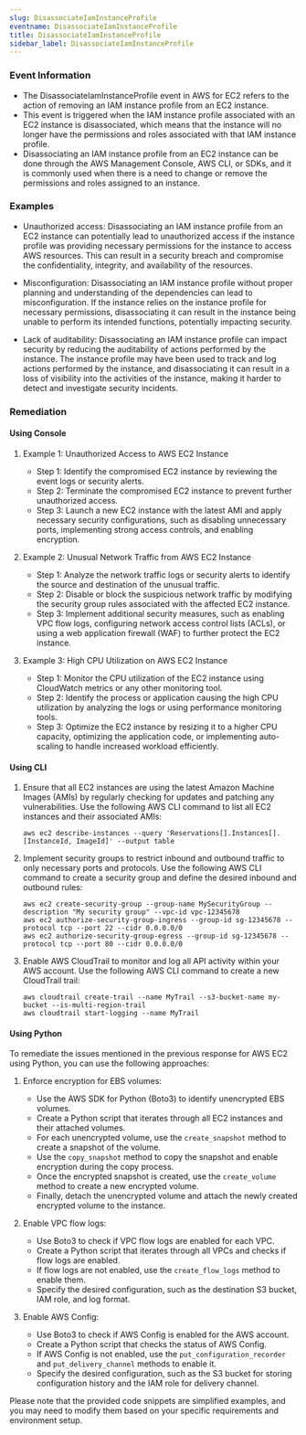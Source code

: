 ```yaml
--- 
slug: DisassociateIamInstanceProfile
eventname: DisassociateIamInstanceProfile
title: DisassociateIamInstanceProfile
sidebar_label: DisassociateIamInstanceProfile
---
```

                       
### Event Information

- The DisassociateIamInstanceProfile event in AWS for EC2 refers to the action of removing an IAM instance profile from an EC2 instance.
- This event is triggered when the IAM instance profile associated with an EC2 instance is disassociated, which means that the instance will no longer have the permissions and roles associated with that IAM instance profile.
- Disassociating an IAM instance profile from an EC2 instance can be done through the AWS Management Console, AWS CLI, or SDKs, and it is commonly used when there is a need to change or remove the permissions and roles assigned to an instance.


### Examples

- Unauthorized access: Disassociating an IAM instance profile from an EC2 instance can potentially lead to unauthorized access if the instance profile was providing necessary permissions for the instance to access AWS resources. This can result in a security breach and compromise the confidentiality, integrity, and availability of the resources.

- Misconfiguration: Disassociating an IAM instance profile without proper planning and understanding of the dependencies can lead to misconfiguration. If the instance relies on the instance profile for necessary permissions, disassociating it can result in the instance being unable to perform its intended functions, potentially impacting security.

- Lack of auditability: Disassociating an IAM instance profile can impact security by reducing the auditability of actions performed by the instance. The instance profile may have been used to track and log actions performed by the instance, and disassociating it can result in a loss of visibility into the activities of the instance, making it harder to detect and investigate security incidents.

### Remediation

#### Using Console

1. Example 1: Unauthorized Access to AWS EC2 Instance
   - Step 1: Identify the compromised EC2 instance by reviewing the event logs or security alerts.
   - Step 2: Terminate the compromised EC2 instance to prevent further unauthorized access.
   - Step 3: Launch a new EC2 instance with the latest AMI and apply necessary security configurations, such as disabling unnecessary ports, implementing strong access controls, and enabling encryption.

2. Example 2: Unusual Network Traffic from AWS EC2 Instance
   - Step 1: Analyze the network traffic logs or security alerts to identify the source and destination of the unusual traffic.
   - Step 2: Disable or block the suspicious network traffic by modifying the security group rules associated with the affected EC2 instance.
   - Step 3: Implement additional security measures, such as enabling VPC flow logs, configuring network access control lists (ACLs), or using a web application firewall (WAF) to further protect the EC2 instance.

3. Example 3: High CPU Utilization on AWS EC2 Instance
   - Step 1: Monitor the CPU utilization of the EC2 instance using CloudWatch metrics or any other monitoring tool.
   - Step 2: Identify the process or application causing the high CPU utilization by analyzing the logs or using performance monitoring tools.
   - Step 3: Optimize the EC2 instance by resizing it to a higher CPU capacity, optimizing the application code, or implementing auto-scaling to handle increased workload efficiently.

#### Using CLI

1. Ensure that all EC2 instances are using the latest Amazon Machine Images (AMIs) by regularly checking for updates and patching any vulnerabilities. Use the following AWS CLI command to list all EC2 instances and their associated AMIs:

   ```
   aws ec2 describe-instances --query 'Reservations[].Instances[].[InstanceId, ImageId]' --output table
   ```

2. Implement security groups to restrict inbound and outbound traffic to only necessary ports and protocols. Use the following AWS CLI command to create a security group and define the desired inbound and outbound rules:

   ```
   aws ec2 create-security-group --group-name MySecurityGroup --description "My security group" --vpc-id vpc-12345678
   aws ec2 authorize-security-group-ingress --group-id sg-12345678 --protocol tcp --port 22 --cidr 0.0.0.0/0
   aws ec2 authorize-security-group-egress --group-id sg-12345678 --protocol tcp --port 80 --cidr 0.0.0.0/0
   ```

3. Enable AWS CloudTrail to monitor and log all API activity within your AWS account. Use the following AWS CLI command to create a new CloudTrail trail:

   ```
   aws cloudtrail create-trail --name MyTrail --s3-bucket-name my-bucket --is-multi-region-trail
   aws cloudtrail start-logging --name MyTrail
   ```

#### Using Python

To remediate the issues mentioned in the previous response for AWS EC2 using Python, you can use the following approaches:

1. Enforce encryption for EBS volumes:
   - Use the AWS SDK for Python (Boto3) to identify unencrypted EBS volumes.
   - Create a Python script that iterates through all EC2 instances and their attached volumes.
   - For each unencrypted volume, use the `create_snapshot` method to create a snapshot of the volume.
   - Use the `copy_snapshot` method to copy the snapshot and enable encryption during the copy process.
   - Once the encrypted snapshot is created, use the `create_volume` method to create a new encrypted volume.
   - Finally, detach the unencrypted volume and attach the newly created encrypted volume to the instance.

2. Enable VPC flow logs:
   - Use Boto3 to check if VPC flow logs are enabled for each VPC.
   - Create a Python script that iterates through all VPCs and checks if flow logs are enabled.
   - If flow logs are not enabled, use the `create_flow_logs` method to enable them.
   - Specify the desired configuration, such as the destination S3 bucket, IAM role, and log format.

3. Enable AWS Config:
   - Use Boto3 to check if AWS Config is enabled for the AWS account.
   - Create a Python script that checks the status of AWS Config.
   - If AWS Config is not enabled, use the `put_configuration_recorder` and `put_delivery_channel` methods to enable it.
   - Specify the desired configuration, such as the S3 bucket for storing configuration history and the IAM role for delivery channel.

Please note that the provided code snippets are simplified examples, and you may need to modify them based on your specific requirements and environment setup.


 